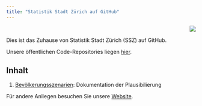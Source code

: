 ```yaml
---
title: "Statistik Stadt Zürich auf GitHub"
---
```


::: {style="text-align: right"}
![](logo_stzh_ssz_rgb_blau_digital.svg){fig-alt="Logo_SSZ"}
:::

Dies ist das Zuhause von Statistik Stadt Zürich (SSZ) auf GitHub.

Unsere öffentlichen Code-Repositories liegen [hier](https://github.com/StatistikStadtZuerich).

## Inhalt

1.  [Bevölkerungsszenarien](https://statistikstadtzuerich.github.io/BevSzen/): Dokumentation der Plausibilierung

Für andere Anliegen besuchen Sie unsere [Website](https://www.stadt-zuerich.ch/prd/de/index/statistik.html).
